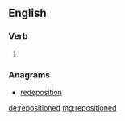 ==English==

===Verb===
{{head|en|verb form}}

# {{en-past of|reposition}}

===Anagrams===
* [[redeposition#English|redeposition]]

[[de:repositioned]]
[[mg:repositioned]]